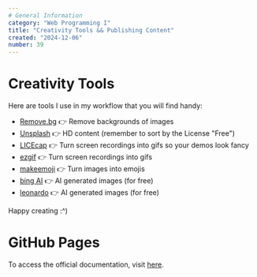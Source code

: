 ```yaml
---
# General Information
category: "Web Programming I"
title: "Creativity Tools && Publishing Content"
created: "2024-12-06"
number: 39
---
```


# Creativity Tools

Here are tools I use in my workflow that you will find handy:

- [Remove.bg](https://www.remove.bg/upload) 👉 Remove backgrounds of images
- [Unsplash](https://unsplash.com/) 👉 HD content (remember to sort by the License "Free")
- [LICEcap](https://www.cockos.com/licecap/) 👉 Turn screen recordings into gifs so your demos look fancy
- [ezgif](https://ezgif.com/maker) 👉 Turn screen recordings into gifs
- [makeemoji](https://makeemoji.com/) 👉 Turn images into emojis
- [bing AI](https://www.bing.com/images/create) 👉 AI generated images (for free)
- [leonardo](https://app.leonardo.ai/auth/login?callbackUrl=%2Fai-generations) 👉 AI generated images (for free)

Happy creating :^)

# GitHub Pages

To access the official documentation, visit [here](https://docs.github.com/en/pages/getting-started-with-github-pages/creating-a-github-pages-site).
